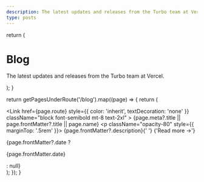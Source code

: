 ```yaml
---
description: The latest updates and releases from the Turbo team at Vercel.
type: posts
---
```



  return (
    <div className="max-w-screen-lg mx-auto pt-4 pb-8 mb-16 border-b border-gray-400 border-opacity-20">
      <h1>
        <span className="font-bold leading-tight lg:text-5xl">Blog</span>
      </h1>
      <p className="text-center text-gray-500 dark:text-gray-400 font-space-grotesk">
        The latest updates and releases from the Turbo team at Vercel.
      </p>
    </div>
  );
}

  return getPagesUnderRoute('/blog').map((page) => {
    return (
      <div key={page.route} className="mb-10">
        <Link
          href={page.route}
          style={{ color: 'inherit', textDecoration: 'none' }}
          className="block font-semibold mt-8 text-2xl"
        >
          {page.meta?.title || page.frontMatter?.title || page.name}
        </Link>
        <p className="opacity-80" style={{ marginTop: '.5rem' }}>
          {page.frontMatter?.description}{' '}
          <span className="inline-block">
            <Link href={page.route}>{'Read more →'}</Link>
          </span>
        </p>
        {page.frontMatter?.date ? <p className="opacity-50 text-sm">{page.frontMatter.date}</p> : null}
      </div>
    );
  });
}
